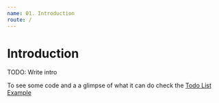 ```yaml
---
name: 01. Introduction
route: /
---
```



# Introduction

TODO: Write intro

To see some code and a a glimpse of what it can do check the [Todo List Example](./examples/todoList)
